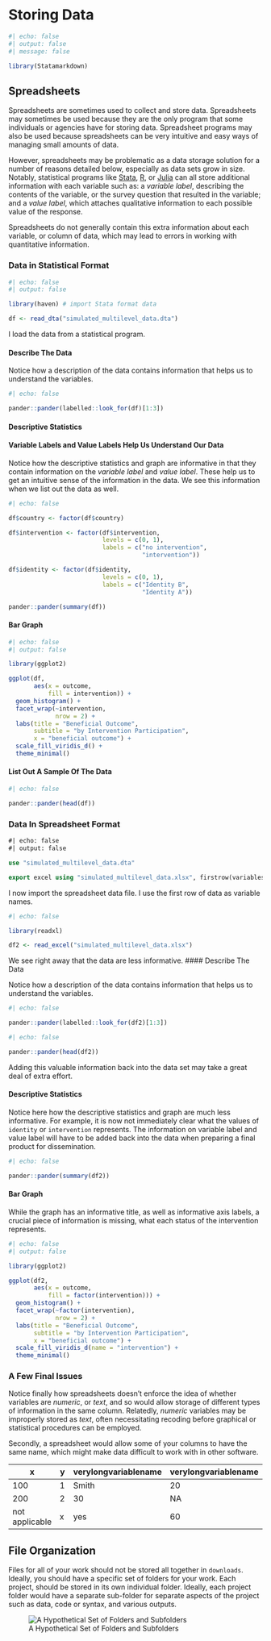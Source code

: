 # Storing Data

```r
#| echo: false
#| output: false
#| message: false

library(Statamarkdown)

```

## Spreadsheets

Spreadsheets are sometimes used to collect and store data. Spreadsheets may sometimes be used because they are the only program that some individuals or agencies have for storing data. Spreadsheet programs may also be used because spreadsheets can be very intuitive and easy ways of managing small amounts of data. 

However, spreadsheets may be problematic as a data storage solution for a number of reasons detailed below, especially as data sets grow in size. Notably, statistical programs like [Stata](https://www.stata.com/), [R](https://www.r-project.org/), or [Julia](https://julialang.org/) can all store additional information with each variable such as: a *variable label*, describing the contents of the variable, or the survey question that resulted in the variable; and a *value label*, which attaches qualitative information to each possible value of the response. 

Spreadsheets do not generally contain this extra information about each variable, or column of data, which may lead to errors in working with quantitative information.

### Data in Statistical Format

```r
#| echo: false
#| output: false

library(haven) # import Stata format data

df <- read_dta("simulated_multilevel_data.dta")

```

I load the data from a statistical program.

#### Describe The Data

Notice how a description of the data contains information that helps us to understand the variables.

```r
#| echo: false

pander::pander(labelled::look_for(df)[1:3])

```


#### Descriptive Statistics 

::: {.callout-tip}
#### Variable Labels and Value Labels Help Us Understand Our Data

Notice how the descriptive statistics and graph are informative in that they contain information on the *variable label* and *value label*. These help us to get an intuitive sense of the information in the data. We see this information when we list out the data as well.
:::

```r
#| echo: false

df$country <- factor(df$country)

df$intervention <- factor(df$intervention,
                          levels = c(0, 1), 
                          labels = c("no intervention", 
                                     "intervention"))

df$identity <- factor(df$identity,
                          levels = c(0, 1), 
                          labels = c("Identity B", 
                                     "Identity A"))

pander::pander(summary(df))

```

#### Bar Graph

```r
#| echo: false
#| output: false

library(ggplot2)

ggplot(df,
       aes(x = outcome,
           fill = intervention)) + 
  geom_histogram() +
  facet_wrap(~intervention,
             nrow = 2) +
  labs(title = "Beneficial Outcome",
       subtitle = "by Intervention Participation",
       x = "beneficial outcome") +
  scale_fill_viridis_d() +
  theme_minimal()

```


#### List Out A Sample Of The Data

```r
#| echo: false

pander::pander(head(df))

```

### Data In Spreadsheet Format

```stata
#| echo: false
#| output: false

use "simulated_multilevel_data.dta"

export excel using "simulated_multilevel_data.xlsx", firstrow(variables) replace

```

I now import the spreadsheet data file. I use the first row of data as variable names.

```r
#| echo: false

library(readxl)

df2 <- read_excel("simulated_multilevel_data.xlsx")

```

We see right away that the data are less informative. 
#### Describe The Data

Notice how a description of the data contains information that helps us to understand the variables.

```r
#| echo: false

pander::pander(labelled::look_for(df2)[1:3])

```

```r
#| echo: false

pander::pander(head(df2))

```

::: {.callout-warning}
Adding this valuable information back into the data set may take a great deal of extra effort.
:::
	
#### Descriptive Statistics 

Notice here how the descriptive statistics and graph are much less informative. For example, it is now not immediately clear what the values of `identity` or `intervention` represents. The information on variable label and value label will have to be added back into the data when preparing a final product for dissemination.

```r
#| echo: false

pander::pander(summary(df2))

```

#### Bar Graph

While the graph has an informative title, as well as informative axis labels, a crucial piece of information is missing, what each status of the intervention represents.

```r
#| echo: false
#| output: false

library(ggplot2)

ggplot(df2,
       aes(x = outcome,
           fill = factor(intervention))) + 
  geom_histogram() +
  facet_wrap(~factor(intervention),
             nrow = 2) +
  labs(title = "Beneficial Outcome",
       subtitle = "by Intervention Participation",
       x = "beneficial outcome") +
  scale_fill_viridis_d(name = "intervention") +
  theme_minimal()

```

### A Few Final Issues

Notice finally how spreadsheets doesn't enforce the idea of whether variables are *numeric*, or *text*, and so would allow storage of different types of information in the same column. Relatedly, *numeric* variables may be improperly stored as *text*, often necessitating recoding before graphical or statistical procedures can be employed.

Secondly, a spreadsheet would allow some of your columns to have the same name, which might make data difficult to work with in other software.

| x           | y           | verylongvariablename | verylongvariablename |
| ----------- | ----------- |--------------------- | -------------------- |
| 100         | 1           | Smith                | 20                   |
| 200         | 2           | 30                   | NA                   |
| not applicable   | x      | yes                  | 60                   |

## File Organization

Files for all of your work should not be stored all together in `downloads`. Ideally, you should have a specific set of folders for your work. Each project, should be stored in its own individual folder. Ideally, each project folder would have a separate sub-folder for separate aspects of the project such as data, code or syntax, and various outputs.

![A Hypothetical Set of Folders and Subfolders](storage.png)




















